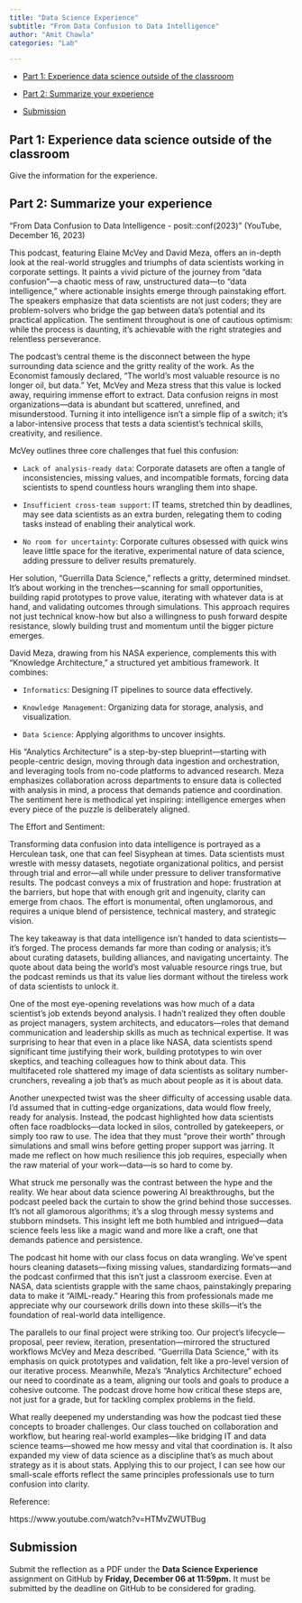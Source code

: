 ```yaml
---
title: "Data Science Experience"
subtitle: "From Data Confusion to Data Intelligence"
author: "Amit Chawla"
categories: "Lab"

---
```



-   [Part 1: Experience data science outside of the classroom](#part-1-experience-data-science-outside-of-the-classroom)

-   [Part 2: Summarize your experience](#part-2-summarize-your-experience)

-   [Submission](#submission)


## Part 1: Experience data science outside of the classroom {#part-1-experience-data-science-outside-of-the-classroom}

Give the information for the experience. 

## Part 2: Summarize your experience {#part-2-summarize-your-experience}

"From Data Confusion to Data Intelligence - posit::conf(2023)" (YouTube, December 16, 2023)

This podcast, featuring Elaine McVey and David Meza, offers an in-depth look at the real-world struggles and triumphs of data scientists working in corporate settings. It paints a vivid picture of the journey from "data confusion"—a chaotic mess of raw, unstructured data—to "data intelligence," where actionable insights emerge through painstaking effort. The speakers emphasize that data scientists are not just coders; they are problem-solvers who bridge the gap between data’s potential and its practical application. The sentiment throughout is one of cautious optimism: while the process is daunting, it’s achievable with the right strategies and relentless perseverance.

The podcast’s central theme is the disconnect between the hype surrounding data science and the gritty reality of the work. As the Economist famously declared, "The world’s most valuable resource is no longer oil, but data." Yet, McVey and Meza stress that this value is locked away, requiring immense effort to extract. Data confusion reigns in most organizations—data is abundant but scattered, unrefined, and misunderstood. Turning it into intelligence isn’t a simple flip of a switch; it’s a labor-intensive process that tests a data scientist’s technical skills, creativity, and resilience.

McVey outlines three core challenges that fuel this confusion:  

- `Lack of analysis-ready data`: Corporate datasets are often a tangle of inconsistencies, missing values, and incompatible formats, forcing data scientists to spend countless hours wrangling them into shape.

- `Insufficient cross-team support`: IT teams, stretched thin by deadlines, may see data scientists as an extra burden, relegating them to coding tasks instead of enabling their analytical work.

- `No room for uncertainty`: Corporate cultures obsessed with quick wins leave little space for the iterative, experimental nature of data science, adding pressure to deliver results prematurely.

Her solution, "Guerrilla Data Science," reflects a gritty, determined mindset. It’s about working in the trenches—scanning for small opportunities, building rapid prototypes to prove value, iterating with whatever data is at hand, and validating outcomes through simulations. This approach requires not just technical know-how but also a willingness to push forward despite resistance, slowly building trust and momentum until the bigger picture emerges.

David Meza, drawing from his NASA experience, complements this with "Knowledge Architecture," a structured yet ambitious framework. It combines:  

- `Informatics`: Designing IT pipelines to source data effectively.

- `Knowledge Management`: Organizing data for storage, analysis, and visualization.  

- `Data Science`: Applying algorithms to uncover insights.

His "Analytics Architecture" is a step-by-step blueprint—starting with people-centric design, moving through data ingestion and orchestration, and leveraging tools from no-code platforms to advanced research. Meza emphasizes collaboration across departments to ensure data is collected with analysis in mind, a process that demands patience and coordination. The sentiment here is methodical yet inspiring: intelligence emerges when every piece of the puzzle is deliberately aligned.

The Effort and Sentiment:

Transforming data confusion into data intelligence is portrayed as a Herculean task, one that can feel Sisyphean at times. Data scientists must wrestle with messy datasets, negotiate organizational politics, and persist through trial and error—all while under pressure to deliver transformative results. The podcast conveys a mix of frustration and hope: frustration at the barriers, but hope that with enough grit and ingenuity, clarity can emerge from chaos. The effort is monumental, often unglamorous, and requires a unique blend of persistence, technical mastery, and strategic vision.

The key takeaway is that data intelligence isn’t handed to data scientists—it’s forged. The process demands far more than coding or analysis; it’s about curating datasets, building alliances, and navigating uncertainty. The quote about data being the world’s most valuable resource rings true, but the podcast reminds us that its value lies dormant without the tireless work of data scientists to unlock it.


One of the most eye-opening revelations was how much of a data scientist’s job extends beyond analysis. I hadn’t realized they often double as project managers, system architects, and educators—roles that demand communication and leadership skills as much as technical expertise. It was surprising to hear that even in a place like NASA, data scientists spend significant time justifying their work, building prototypes to win over skeptics, and teaching colleagues how to think about data. This multifaceted role shattered my image of data scientists as solitary number-crunchers, revealing a job that’s as much about people as it is about data.

Another unexpected twist was the sheer difficulty of accessing usable data. I’d assumed that in cutting-edge organizations, data would flow freely, ready for analysis. Instead, the podcast highlighted how data scientists often face roadblocks—data locked in silos, controlled by gatekeepers, or simply too raw to use. The idea that they must "prove their worth" through simulations and small wins before getting proper support was jarring. It made me reflect on how much resilience this job requires, especially when the raw material of your work—data—is so hard to come by.

What struck me personally was the contrast between the hype and the reality. We hear about data science powering AI breakthroughs, but the podcast peeled back the curtain to show the grind behind those successes. It’s not all glamorous algorithms; it’s a slog through messy systems and stubborn mindsets. This insight left me both humbled and intrigued—data science feels less like a magic wand and more like a craft, one that demands patience and persistence.


The podcast hit home with our class focus on data wrangling. We’ve spent hours cleaning datasets—fixing missing values, standardizing formats—and the podcast confirmed that this isn’t just a classroom exercise. Even at NASA, data scientists grapple with the same chaos, painstakingly preparing data to make it "AIML-ready." Hearing this from professionals made me appreciate why our coursework drills down into these skills—it’s the foundation of real-world data intelligence.

The parallels to our final project were striking too. Our project’s lifecycle—proposal, peer review, iteration, presentation—mirrored the structured workflows McVey and Meza described. "Guerrilla Data Science," with its emphasis on quick prototypes and validation, felt like a pro-level version of our iterative process. Meanwhile, Meza’s "Analytics Architecture" echoed our need to coordinate as a team, aligning our tools and goals to produce a cohesive outcome. The podcast drove home how critical these steps are, not just for a grade, but for tackling complex problems in the field.

What really deepened my understanding was how the podcast tied these concepts to broader challenges. Our class touched on collaboration and workflow, but hearing real-world examples—like bridging IT and data science teams—showed me how messy and vital that coordination is. It also expanded my view of data science as a discipline that’s as much about strategy as it is about stats. Applying this to our project, I can see how our small-scale efforts reflect the same principles professionals use to turn confusion into clarity.

Reference:

https://www.youtube.com/watch?v=HTMvZWUTBug

## Submission {#submission}

Submit the reflection as a PDF under the **Data Science Experience** assignment on GitHub by **Friday, December 06 at 11:59pm.** It must be submitted by the deadline on GitHub to be considered for grading.